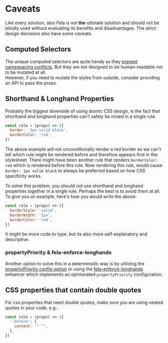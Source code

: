 # Caveats

Like every solution, also Fela is not **the** ultimate solution and should not be blindly used without evaluating its benefits and disadvantages. The strict design decisions also have some caveats.

## Computed Selectors

The unique computed selectors are quite handy as they [prevent namespacing conflicts](intro/benefits#local-namespace). But they are not designed to be human-readable nor to be mutated at all. <br />
However, if you need to mutate the styles from outside, consider providing an API to pass the props.

## Shorthand & Longhand Properties

Probably the biggest downside of using atomic CSS design, is the fact that shorthand and longhand properties can't safely be mixed in a single rule.

```javascript nocopy
const rule = (props) => ({
  border: '1px solid black',
  borderColor: 'red',
})
```

The above example will not unconditionally render a red border as we can't tell which rule might be rendered before and therefore appears first in the stylesheet. There might have been another rule that renders `borderColor: red` which is rendered before this rule. Now rendering this rule, would cause `border: 1px solid black` to always be preferred based on how CSS specificity works.

To solve this problem, you should not use shorthand and longhand properties together in a single rule. Perhaps the best is to avoid them at all. To give you an example, here's how you would write the above:

```javascript nocopy
const rule = (props) => ({
  borderStyle: 'solid',
  borderWidth: '1px',
  borderColor: 'red',
})
```

It might be more code to type, but its also more self-explanatory and descriptive.<br />

### propertyPriority & fela-enforce-longhands

Another option to solve this in a deterministic way is by utilizing the [propertyPriority config option](advanced/renderer-configuration) or using the [fela-enforce-longhands](https://github.com/robinweser/fela/tree/master/packages/fela-enforce-longhands) enhancer which implements an opinionated `propertyPriority` configuration.

## CSS properties that contain double quotes

For css properties that need double quotes, make sure you are using nested quotes in your code. e.g.:

```javascript nocopy
const rule = (props) => ({
  ':before': {
    content: '" "',
  },
})
```
